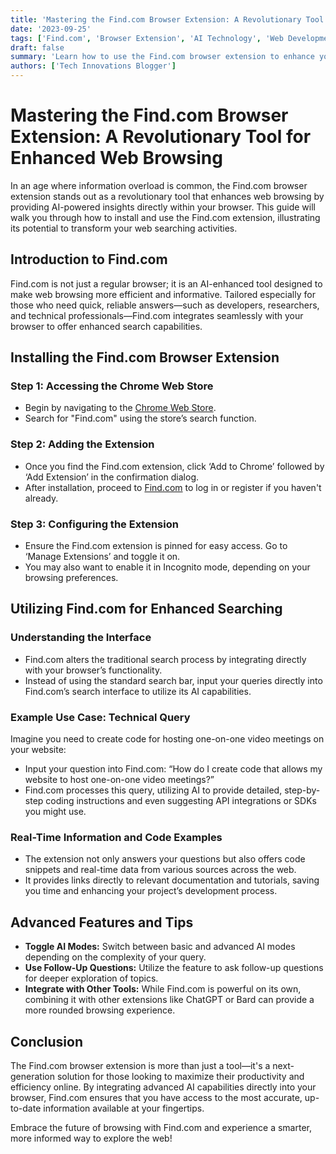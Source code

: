 ```yaml
---
title: 'Mastering the Find.com Browser Extension: A Revolutionary Tool for Enhanced Web Browsing'
date: '2023-09-25'
tags: ['Find.com', 'Browser Extension', 'AI Technology', 'Web Development']
draft: false
summary: 'Learn how to use the Find.com browser extension to enhance your web browsing experience. This guide explains how to install and use the extension effectively to get real-time, AI-powered answers to complex queries.'
authors: ['Tech Innovations Blogger']
---
```


# Mastering the Find.com Browser Extension: A Revolutionary Tool for Enhanced Web Browsing

In an age where information overload is common, the Find.com browser extension stands out as a revolutionary tool that enhances web browsing by providing AI-powered insights directly within your browser. This guide will walk you through how to install and use the Find.com extension, illustrating its potential to transform your web searching activities.

## Introduction to Find.com

Find.com is not just a regular browser; it is an AI-enhanced tool designed to make web browsing more efficient and informative. Tailored especially for those who need quick, reliable answers—such as developers, researchers, and technical professionals—Find.com integrates seamlessly with your browser to offer enhanced search capabilities.

## Installing the Find.com Browser Extension

### Step 1: Accessing the Chrome Web Store

- Begin by navigating to the [Chrome Web Store](https://chrome.google.com/webstore).
- Search for "Find.com" using the store’s search function.

### Step 2: Adding the Extension

- Once you find the Find.com extension, click ‘Add to Chrome’ followed by ‘Add Extension’ in the confirmation dialog.
- After installation, proceed to [Find.com](http://find.com) to log in or register if you haven't already.

### Step 3: Configuring the Extension

- Ensure the Find.com extension is pinned for easy access. Go to ‘Manage Extensions’ and toggle it on.
- You may also want to enable it in Incognito mode, depending on your browsing preferences.

## Utilizing Find.com for Enhanced Searching

### Understanding the Interface

- Find.com alters the traditional search process by integrating directly with your browser’s functionality.
- Instead of using the standard search bar, input your queries directly into Find.com’s search interface to utilize its AI capabilities.

### Example Use Case: Technical Query

Imagine you need to create code for hosting one-on-one video meetings on your website:
- Input your question into Find.com: “How do I create code that allows my website to host one-on-one video meetings?”
- Find.com processes this query, utilizing AI to provide detailed, step-by-step coding instructions and even suggesting API integrations or SDKs you might use.

### Real-Time Information and Code Examples

- The extension not only answers your questions but also offers code snippets and real-time data from various sources across the web.
- It provides links directly to relevant documentation and tutorials, saving you time and enhancing your project’s development process.

## Advanced Features and Tips

- **Toggle AI Modes:** Switch between basic and advanced AI modes depending on the complexity of your query.
- **Use Follow-Up Questions:** Utilize the feature to ask follow-up questions for deeper exploration of topics.
- **Integrate with Other Tools:** While Find.com is powerful on its own, combining it with other extensions like ChatGPT or Bard can provide a more rounded browsing experience.

## Conclusion

The Find.com browser extension is more than just a tool—it's a next-generation solution for those looking to maximize their productivity and efficiency online. By integrating advanced AI capabilities directly into your browser, Find.com ensures that you have access to the most accurate, up-to-date information available at your fingertips.

Embrace the future of browsing with Find.com and experience a smarter, more informed way to explore the web!

